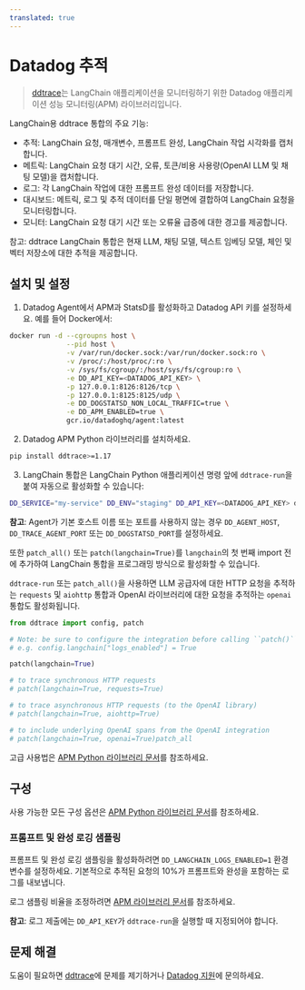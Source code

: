 ```yaml
---
translated: true
---
```


# Datadog 추적

>[ddtrace](https://github.com/DataDog/dd-trace-py)는 LangChain 애플리케이션을 모니터링하기 위한 Datadog 애플리케이션 성능 모니터링(APM) 라이브러리입니다.

LangChain용 ddtrace 통합의 주요 기능:
- 추적: LangChain 요청, 매개변수, 프롬프트 완성, LangChain 작업 시각화를 캡처합니다.
- 메트릭: LangChain 요청 대기 시간, 오류, 토큰/비용 사용량(OpenAI LLM 및 채팅 모델)을 캡처합니다.
- 로그: 각 LangChain 작업에 대한 프롬프트 완성 데이터를 저장합니다.
- 대시보드: 메트릭, 로그 및 추적 데이터를 단일 평면에 결합하여 LangChain 요청을 모니터링합니다.
- 모니터: LangChain 요청 대기 시간 또는 오류율 급증에 대한 경고를 제공합니다.

참고: ddtrace LangChain 통합은 현재 LLM, 채팅 모델, 텍스트 임베딩 모델, 체인 및 벡터 저장소에 대한 추적을 제공합니다.

## 설치 및 설정

1. Datadog Agent에서 APM과 StatsD를 활성화하고 Datadog API 키를 설정하세요. 예를 들어 Docker에서:

```bash
docker run -d --cgroupns host \
              --pid host \
              -v /var/run/docker.sock:/var/run/docker.sock:ro \
              -v /proc/:/host/proc/:ro \
              -v /sys/fs/cgroup/:/host/sys/fs/cgroup:ro \
              -e DD_API_KEY=<DATADOG_API_KEY> \
              -p 127.0.0.1:8126:8126/tcp \
              -p 127.0.0.1:8125:8125/udp \
              -e DD_DOGSTATSD_NON_LOCAL_TRAFFIC=true \
              -e DD_APM_ENABLED=true \
              gcr.io/datadoghq/agent:latest
```

2. Datadog APM Python 라이브러리를 설치하세요.

```bash
pip install ddtrace>=1.17
```

3. LangChain 통합은 LangChain Python 애플리케이션 명령 앞에 `ddtrace-run`을 붙여 자동으로 활성화할 수 있습니다:

```bash
DD_SERVICE="my-service" DD_ENV="staging" DD_API_KEY=<DATADOG_API_KEY> ddtrace-run python <your-app>.py
```

**참고**: Agent가 기본 호스트 이름 또는 포트를 사용하지 않는 경우 `DD_AGENT_HOST`, `DD_TRACE_AGENT_PORT` 또는 `DD_DOGSTATSD_PORT`를 설정하세요.

또한 `patch_all()` 또는 `patch(langchain=True)`를 `langchain`의 첫 번째 import 전에 추가하여 LangChain 통합을 프로그래밍 방식으로 활성화할 수 있습니다.

`ddtrace-run` 또는 `patch_all()`을 사용하면 LLM 공급자에 대한 HTTP 요청을 추적하는 `requests` 및 `aiohttp` 통합과 OpenAI 라이브러리에 대한 요청을 추적하는 `openai` 통합도 활성화됩니다.

```python
from ddtrace import config, patch

# Note: be sure to configure the integration before calling ``patch()``!
# e.g. config.langchain["logs_enabled"] = True

patch(langchain=True)

# to trace synchronous HTTP requests
# patch(langchain=True, requests=True)

# to trace asynchronous HTTP requests (to the OpenAI library)
# patch(langchain=True, aiohttp=True)

# to include underlying OpenAI spans from the OpenAI integration
# patch(langchain=True, openai=True)patch_all
```

고급 사용법은 [APM Python 라이브러리 문서](https://ddtrace.readthedocs.io/en/stable/installation_quickstart.html)를 참조하세요.

## 구성

사용 가능한 모든 구성 옵션은 [APM Python 라이브러리 문서](https://ddtrace.readthedocs.io/en/stable/integrations.html#langchain)를 참조하세요.

### 프롬프트 및 완성 로깅 샘플링

프롬프트 및 완성 로깅 샘플링을 활성화하려면 `DD_LANGCHAIN_LOGS_ENABLED=1` 환경 변수를 설정하세요. 기본적으로 추적된 요청의 10%가 프롬프트와 완성을 포함하는 로그를 내보냅니다.

로그 샘플링 비율을 조정하려면 [APM 라이브러리 문서](https://ddtrace.readthedocs.io/en/stable/integrations.html#langchain)를 참조하세요.

**참고**: 로그 제출에는 `DD_API_KEY`가 `ddtrace-run`을 실행할 때 지정되어야 합니다.

## 문제 해결

도움이 필요하면 [ddtrace](https://github.com/DataDog/dd-trace-py)에 문제를 제기하거나 [Datadog 지원](https://docs.datadoghq.com/help/)에 문의하세요.
